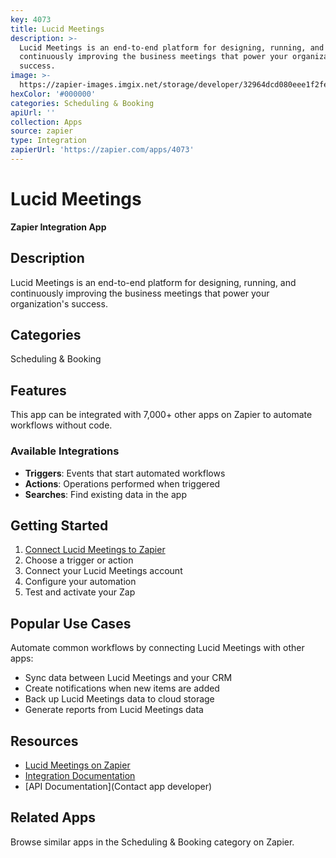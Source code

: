 ```yaml
---
key: 4073
title: Lucid Meetings
description: >-
  Lucid Meetings is an end-to-end platform for designing, running, and
  continuously improving the business meetings that power your organization's
  success.
image: >-
  https://zapier-images.imgix.net/storage/developer/32964dcd080eee1f2feaea3774e8557a.png?auto=format%2Ccompress&ixlib=python-3.0.0&q=50
hexColor: '#000000'
categories: Scheduling & Booking
apiUrl: ''
collection: Apps
source: zapier
type: Integration
zapierUrl: 'https://zapier.com/apps/4073'
---
```

# Lucid Meetings

**Zapier Integration App**

## Description

Lucid Meetings is an end-to-end platform for designing, running, and continuously improving the business meetings that power your organization's success.

## Categories

Scheduling & Booking

## Features

This app can be integrated with 7,000+ other apps on Zapier to automate workflows without code.

### Available Integrations

- **Triggers**: Events that start automated workflows
- **Actions**: Operations performed when triggered
- **Searches**: Find existing data in the app

## Getting Started

1. [Connect Lucid Meetings to Zapier](https://zapier.com/apps/4073)
2. Choose a trigger or action
3. Connect your Lucid Meetings account
4. Configure your automation
5. Test and activate your Zap

## Popular Use Cases

Automate common workflows by connecting Lucid Meetings with other apps:

- Sync data between Lucid Meetings and your CRM
- Create notifications when new items are added
- Back up Lucid Meetings data to cloud storage
- Generate reports from Lucid Meetings data

## Resources

- [Lucid Meetings on Zapier](https://zapier.com/apps/4073)
- [Integration Documentation](https://zapier.com/apps/4073/integrations)
- [API Documentation](Contact app developer)

## Related Apps

Browse similar apps in the Scheduling & Booking category on Zapier.
